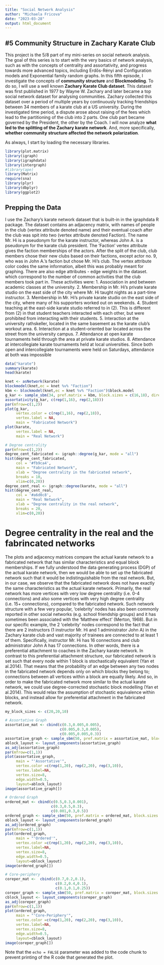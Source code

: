 ```yaml
---
title: "Social Network Analysis"
author: "Michaela Fricova"
date: "2023-03-28"
output: html_document
---
```


## #5 Community Structure in Zachary Karate Club
This project is the 5/8 part of my mini-series on social network analysis. The goal of this series is to start with the very basics of network analysis, such as with the concepts of centrality and assortativity, and progress towards more advanced topics, including Erdős-Rényi and Configuration models and Exponential family random graphs. In this fifth episode, I investigate the concepts of **community structure** and **Blockmodeling**. To do so, I will use a well known **Zachary Karate Club dataset**. This dataset was first published in 1977 by Wayne W. Zachary and later became a top social network dataset for analysing communities. Zachary collected this dataset over a period of multiple years by continuously tracking friendships between 34 members of a karate club at a US university. During the investigated time period, a dispute arose about raising of the fees which lead to the partitioning of the club into 2 parts. One club part became governed by the President, the other by the Coach. I will now analyze **what led to the splitting of the Zachary karate network**. And, more specifically, **whether community structure affected the network polarization**.

As always, I start by loading the necessary libraries. 

```r
library(plot.matrix)
library(igraph)
library(igraphdata)
library(intergraph)
#library(ape) 
library(Matrix) 
require(sna)
library(plyr)
library(dbplyr)
library(ggplot2)
```

## Prepping the Data

I use the Zachary's karate network dataset that is built-in in the igraphdata R package. The dataset contains an adjacency matrix, with names of people in the club (vertex attribute denoted name) and their eventual coach after the club was spit into two (vertex attribute denoted Faction). The name Mr. Hi is a pseudonym for the karate instructor, whereas John A. is a pseudonym for the karate club president. The ‘Faction’ vertex attribute gives the faction memberships of the actors. After the split of the club, club members chose their new clubs based on their factions, except actor no. 9, who was in John A.’s faction but chose Mr. Hi’s club. The vertex attribute color codes the same information, albeit this was probably meant for graphing. There are also edge attributes - edge weights in the dataset. which correspond to the number of common activities that the club members took part in.  These activities were: 
1. Association in and between academic classes at the university.
2. Membership in Mr. Hi’s private karate studio on the east side of the city where Mr. Hi taught nights as a part-time instructor.
3. Membership in Mr. Hi’s private karate studio on the east side of the city, where many of his supporters worked out on weekends.
4. Student teaching at the east-side karate studio referred to in (2). This is different from (2) in that student teachers interacted with each other, but were prohibited from interacting with their students.
5. Interaction at the university rathskeller, located in the same basement as the karate club’s workout area.
6. Interaction at a student-oriented bar located across the street from the university campus.
7. Attendance at open karate tournaments held through the area at private karate studios.
8. Attendance at intercollegiate karate tournaments held at local universities. Since both open
and intercollegiate tournaments were held on Saturdays, attendance at both was impossible

```r
data("karate")
summary(karate)
head(karate)
```

```r
knet <- asNetwork(karate) 
blockmodel(knet,ec = knet %v% "Faction")
kbm <- blockmodel(knet,ec = knet %v% "Faction")$block.model 
g_kar <- sample_sbm(34, pref.matrix = kbm, block.sizes = c(16,18), directed = FALSE)
assortativity(g_kar, c(rep(1,16), rep(2,18))) 
par(mfrow=c(1,2))
plot(g_kar,
     vertex.color = c(rep(1,16), rep(2,18)), 
     vertex.label = NA,
     main = "Fabricated Network")
plot(karate, 
     vertex.label = NA,
     main = "Real Network")

# Degree centrality 
par(mfrow=c(1,2))
degree_cent_fabricated <- igraph::degree(g_kar, mode = "all")
hist(degree_cent_fabricated, 
     col = '#fb9ca4',
     main = "Fabricated Network",
     xlab = "Degree centrality in the fabricated network",
     breaks = 10,
     xlim=c(0,20))
degree_cent_real <- igraph::degree(karate, mode = "all")
hist(degree_cent_real, 
     col = '#a6d0c8',
     main = "Real Network",
     xlab = "Degree centrality in the real network",
     breaks = 20,
     xlim=c(0,20))
```
# Degree centrality in the real and the fabrincated networks
The plots and adjacency matrices compare the actual karate network to a fabricated network that has similar characteristics and equal block memberships. If we fully understood the data generating process (DGP) of the actual karate network, then we would be able to set up the fabricated network such that it would be indistinguishable from the real network. But, in our case, we observe that the fabricated network does not have exactly the same characteristics as the actual karate network. Primarily, the real network has more vertices with very low degree centrality (i.e. 0-4 connections) and also some vertices with very high degree centrality (i.e. 15+ connections), compared to the fabricated network. Such network structure with a few very popular, 'celebrity' nodes has also been commonly reported in other social networks (e.g. school friendship groups) and it has sometimes been associated with the 'Matthew effect' (Merton, 1968). But in our specific example, the 2 'celebrity' nodes correspond to the fact that there are 2 instructors (1 instructor Mr. Hi and 1 administrator John A) in the Zachary karate club and vast majority of trainees are connected to at least 1 of them. Specifically, instructor Mr. Hi has 16 connections and club administrator John A has 17 connections. In other words, there is a preferential attachment to coaches in the Zachary karate network. In contrast to this preferential attachment structure, our fabricated network is set such that every node within 1 block is stochastically equivalent (Yan et al.2014). That means that the probability of an edge between any two nodes in the fabricated network depends only on which blocks they belong to; connections between all vertices within a block are equally likely. And so, in order to make the fabricated network more similar to the actual karate network, we could use degree-corrected stochastic block modelling (Yan et al.2014). This would relax the assumption of stochastic equivalence within blocks, and instead allow for preferential attachment in the fabricated network. 

```r
my_block_sizes <- c(20,20,10)

# Assortative Graph
assortative_mat <- cbind(c(0.3,0.005,0.005),
                         c(0.005,0.3,0.005),
                         c(0.005,0.005,0.3))
assortative_graph <- sample_sbm(50, pref.matrix = assortative_mat, block.sizes=my_block_sizes, directed = FALSE, loops = FALSE)
ablock_layout <- layout_components(assortative_graph)
as_adj(assortative_graph)
par(mfrow=c(1,1))
plot(assortative_graph,
     main = "'Assortative'",
     vertex.color =c(rep(1,20), rep(2,20), rep(3,10)),
     vertex.label=NA,
     vertex.size=8,
     edge.width=0.5,
     layout=ablock_layout)
image(assortative_graph[])

# Ordered Graph
ordered_mat <- cbind(c(0.5,0.3,0.001),
                     c(0.3,0.5,0.3),
                     c(0.001,0.3,0.5))
ordered_graph <- sample_sbm(50, pref.matrix = ordered_mat, block.sizes = my_block_sizes, directed = FALSE, loops = FALSE)
oblock_layout <- layout_components(ordered_graph)
as_adj(ordered_graph)
par(mfrow=c(1,1))
plot(ordered_graph,
     main = "'Ordered'",
     vertex.color =c(rep(1,20), rep(2,20), rep(3,10)),
     vertex.label=NA,
     vertex.size=8,
     edge.width=0.5,
     layout=oblock_layout)
image(ordered_graph[])

# Core-periphery
coreper_mat <-  cbind(c(0.7,0.2,0.1),
                       c(0.2,0.4,0.1),
                       c(0.1,0.1,0.25))
coreper_graph <- sample_sbm(50, pref.matrix = coreper_mat, block.sizes = my_block_sizes, directed = FALSE, loops = FALSE)
cblock_layout <- layout_components(coreper_graph)
as_adj(coreper_graph)
par(mfrow=c(1,1))
plot(ordered_graph,
     main = "'Core-Periphery'",
     vertex.color =c(rep(1,20), rep(2,20), rep(3,10)),
     vertex.label=NA,
     vertex.size=8,
     edge.width=0.5,
     layout=cblock_layout)
image(coreper_graph[])

```

Note that the `echo = FALSE` parameter was added to the code chunk to prevent printing of the R code that generated the plot.
